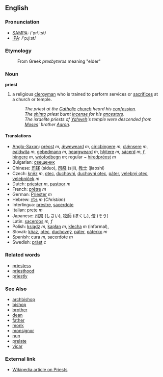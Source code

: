 ==English==

===Pronunciation===
*[[w:SAMPA|SAMPA]]: /'pr\i:st/
*[[w:IPA|IPA]]: /'pɻiːst/

===Etymology===
:From Greek ''presbyteros'' meaning "elder"

===Noun===
'''priest'''

# a religious [[clergyman]] who is trained to perform services or [[sacrifice]]s at a church or temple.
#:''The priest at the [[Catholic]] [[church]] heard his [[confession]]''.
#:''The [[shinto]] priest burnt [[incense]] for his [[ancestors]]''.
#:''The israelite priests of [[Yahweh]]'s temple were descended from [[Moses]]' brother [[Aaron]]''.

====Translations====
*[[Anglo-Saxon]]: [[préost]] ''m'', [[ǽweweard]] ''m'', [[ciricþingere]] ''m'', [[clǽnsere]] ''m'', [[ealdwita]] ''m'', [[gebedmann]] ''m'', [[heargweard]] ''m'', [[hlýtere]] ''m'', [[sácerd]] ''m'', ''f'', [[þingere]] ''m'', [[wéofodþegn]] ''m''; regular ~ [[híredpréost]] ''m''
*Bulgarian: [[свещеник]]
*Chinese: [[司铎]] (siduo), [[司祭]] (siji), [[教士]] (jiaoshi)
*Czech: [[kněz]]  ''m'', [[otec]], [[duchovní]], [[duchovní otec]], [[páter]], [[velebný otec]], [[velebníček]] ''m'' 
*Dutch: [[priester]] ''m'', [[pastoor]] ''m''
*French: [[prêtre]] ''m''
*German: [[Priester]] ''m''
*Hebrew: [[גלח|גַּלָּח]] ''m'' (''Christian'')
*Interlingua: [[prestre]], [[sacerdote]]
*Italian: [[prete]] ''m''
*Japanese: [[司祭]] (しさい), [[牧師]] (ぼくし), [[僧]] (そう)
*Latin: [[sacerdos]] ''m, f''
*Polish: [[ksiądz]] ''m'', [[kapłan]] ''m'', [[klecha]] ''m'' (informal), 
*Slovak:  [[kňaz]], [[otec]], [[duchovný]], [[páter]], [[páterko]] ''m''
*Spanish: [[cura]] ''m'', [[sacerdote]] ''m''
*Swedish: [[präst]] ''c''

===Related words===
*[[priestess]]
*[[priesthood]]
*[[priestly]]

===See Also===
*[[archbishop]]
*[[bishop]]
*[[brother]]
*[[dean]]
*[[father]]
*[[monk]]
*[[monsignor]]
*[[nun]]
*[[prelate]]
*[[vicar]]

===External link===
*[[w:priest|Wikipedia article on Priests]]